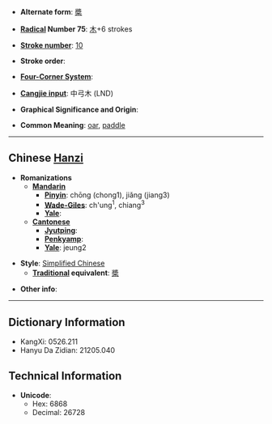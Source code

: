 * '''Alternate form''': [[槳]]

* '''[[Wiktionary:Chinese radical index| Radical]] Number 75''': [[Wiktionary:Chinese radical index 木|木]]+6 strokes

* '''[[Wiktionary:Chinese total strokes index|Stroke number]]''': [[Wiktionary:Chinese total strokes index 10|10]]

* '''Stroke order''': 

* '''[[Wiktionary:Chinese four corner index|Four-Corner System]]''': 

* '''[[Wiktionary:Chinese Cangjie index|Cangjie input]]''': 中弓木 (LND)

* '''Graphical Significance and Origin''': 

* '''Common Meaning''': [[oar]], [[paddle]]

----

== Chinese [[Hanzi]] ==

* '''Romanizations'''
** '''[[Mandarin]]'''
*** '''[[Pinyin]]''': chōng (chong1), jiǎng (jiang3)
*** '''[[Wade-Giles]]''': ch'ung<sup>1</sup>, chiang<sup>3</sup>
*** '''[[Yale]]''': 
** '''[[Cantonese]]'''
*** '''[[Jyutping]]''':
*** '''[[Penkyamp]]''': 
*** '''[[Yale]]''': jeung2

* '''Style''': [[Simplified Chinese]] 
** '''[[Traditional Chinese|Traditional]] equivalent''': [[槳]]

* '''Other info''': 

----

== Dictionary Information ==

* KangXi: 0526.211
* Hanyu Da Zidian: 21205.040

== Technical Information ==

* '''Unicode''':
** Hex: 6868
** Decimal: 26728